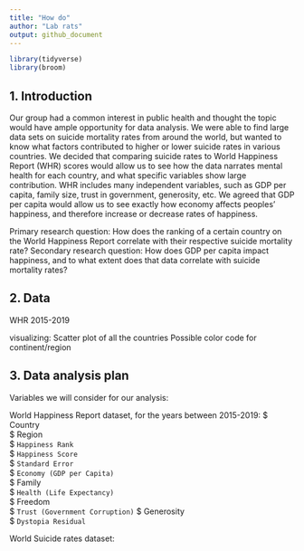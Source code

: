 ```yaml
---
title: "How do"
author: "Lab rats"
output: github_document
---
```


```r
library(tidyverse)
library(broom)
```

## 1. Introduction
Our group had a common interest in public health and thought the topic would have ample opportunity for data analysis. 
We were able to find large data sets on suicide mortality rates from around the world, but wanted to know what factors contributed to higher or lower suicide rates in various countries.
We decided that comparing suicide rates to World Happiness Report (WHR) scores would allow us to see how the data narrates mental health for each country, and what specific variables show large contribution. 
WHR includes many independent variables, such as GDP per capita, family size, trust in government, generosity, etc.
We agreed that GDP per capita would allow us to see exactly how economy affects peoples' happiness, and therefore increase or decrease rates of happiness. 

Primary research question: How does the ranking of a certain country on the World Happiness Report correlate with their respective suicide mortality rate?
Secondary research question: How does GDP per capita impact happiness, and to what extent does that data correlate with suicide mortality rates?


## 2. Data
WHR 2015-2019
 
visualizing: Scatter plot of all the countries 
Possible color code for continent/region 

## 3. Data analysis plan
Variables we will consider for our analysis: 

World Happiness Report dataset, for the years between 2015-2019: 
$ Country                         
$ Region                          
$ `Happiness Rank`                
$ `Happiness Score`               
$ `Standard Error`                
$ `Economy (GDP per Capita)`      
$ Family                          
$ `Health (Life Expectancy)`      
$ Freedom                         
$ `Trust (Government Corruption)` 
$ Generosity                      
$ `Dystopia Residual`

World Suicide rates dataset: 

